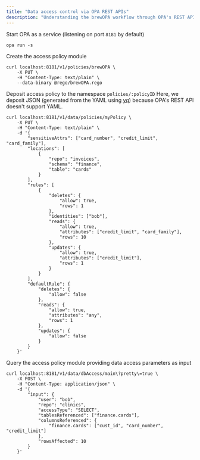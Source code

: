 ```yaml
---
title: "Data access control via OPA REST APIs"
description: "Understanding the brewOPA workflow through OPA's REST APIs"
--- 
```


Start OPA as a service (listening on port `8181` by default)

```shell
opa run -s
```

Create the access policy module

```shell
curl localhost:8181/v1/policies/brewOPA \
    -X PUT \
    -H "Content-Type: text/plain" \
    --data-binary @rego/brewOPA.rego
```

Deposit access policy to the namespace `policies/:policyID`
Here, we deposit JSON (generated from the YAML using [yq](https://mikefarah.gitbook.io/yq/usage/convert#yaml-to-json)) because OPA's REST API doesn't support YAML.

```shell
curl localhost:8181/v1/data/policies/myPolicy \
    -X PUT \
    -H "Content-Type: text/plain" \
    -d '{
        "sensitiveAttrs": ["card_number", "credit_limit", "card_family"],
        "locations": [
            {
                "repo": "invoices",
                "schema": "finance",
                "table": "cards"
            }
        ],
        "rules": [
            {
                "deletes": {
                    "allow": true,
                    "rows": 1
                },
                "identities": ["bob"],
                "reads": {
                    "allow": true,
                    "attributes": ["credit_limit", "card_family"],
                    "rows": 10
                },
                "updates": {
                    "allow": true,
                    "attributes": ["credit_limit"],
                    "rows": 1
                }
            }
        ],
        "defaultRule": {
            "deletes": {
                "allow": false
            },
            "reads": {
                "allow": true,
                "attributes": "any",
                "rows": 1
            },
            "updates": {
                "allow": false
            }
        }
    }'
```

Query the access policy module providing data access parameters as input

```shell
curl localhost:8181/v1/data/dbAccess/main\?pretty\=true \
    -X POST \
    -H "Content-Type: application/json" \
    -d '{
        "input": {
            "user": "bob",
            "repo": "clinics",
            "accessType": "SELECT",
            "tablesReferenced": ["finance.cards"],
            "columnsReferenced": {
                "finance.cards": ["cust_id", "card_number", "credit_limit"]
            },
            "rowsAffected": 10
        }
    }'
```